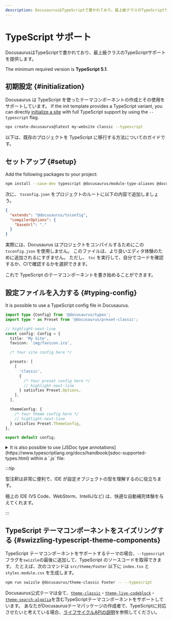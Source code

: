 ```yaml
---
description: DocusaurusはTypeScriptで書かれており、最上級クラスのTypeScriptサポートを提供します。
---
```


# TypeScript サポート

DocusaurusはTypeScriptで書かれており、最上級クラスのTypeScriptサポートを提供します。

The minimum required version is **TypeScript 5.1**.

## 初期設定 {#initialization}

Docusaurus は TypeScript を使ったテーマコンポーネントの作成とその使用をサポートしています。 If the init template provides a TypeScript variant, you can directly [initialize a site](./installation.mdx#scaffold-project-website) with full TypeScript support by using the `--typescript` flag.

```bash
npx create-docusaurus@latest my-website classic --typescript
```

以下は、既存のプロジェクトを TypeScript に移行する方法についてのガイドです。

## セットアップ {#setup}

Add the following packages to your project:

```bash npm2yarn
npm install --save-dev typescript @docusaurus/module-type-aliases @docusaurus/tsconfig @docusaurus/types
```

次に、 `tsconfig.json` をプロジェクトのルートに以下の内容で追加しましょう。

```json title="tsconfig.json"
{
  "extends": "@docusaurus/tsconfig",
  "compilerOptions": {
    "baseUrl": "."
  }
}
```

実際には、Docusaurus はプロジェクトをコンパイルするためにこの `tsconfig.json` を使用しません。 このファイルは、より良いエディタ体験のために追加されるにすぎません。 ただし、 `tsc` を実行して、自分でコードを確認するか、CIで確認するかを選択できます。

これで TypeScript のテーマコンポーネントを書き始めることができます。

## 設定ファイルを入力する {#typing-config}

It is possible to use a TypeScript config file in Docusaurus.

```ts title="docusaurus.config.ts"
import type {Config} from '@docusaurus/types';
import type * as Preset from '@docusaurus/preset-classic';

// highlight-next-line
const config: Config = {
  title: 'My Site',
  favicon: 'img/favicon.ico',

  /* Your site config here */

  presets: [
    [
      'classic',
      {
        /* Your preset config here */
        // highlight-next-line
      } satisfies Preset.Options,
    ],
  ],

  themeConfig: {
    /* Your theme config here */
    // highlight-next-line
  } satisfies Preset.ThemeConfig,
};

export default config;
```

<details>
  <summary>It is also possible to use [JSDoc type annotations](https://www.typescriptlang.org/docs/handbook/jsdoc-supported-types.html) within a `.js` file:</summary>

デフォルトでは、Docusaurus TypeScript の設定は JavaScript ファイルのタイプチェックをしません。

コメント `// @ts-check` を書くと、`npx tsc` 実行時に設定ファイルが適切に型チェックされることが保証されます。

```js title="docusaurus.config.js"
// highlight-next-line
// @ts-check

// highlight-next-line
/** @type {import('@docusaurus/types').Config} */
const config = {
  tagline: 'Dinosaurs are cool',
  favicon: 'img/favicon.ico',

  /* Your site config here */

  presets: [
    [
      '@docusaurus/preset-classic',
      // highlight-next-line
      /** @type {import('@docusaurus/preset-classic').Options} */
      (
        {
          /* Your preset config here */
        }
      ),
    ],
  ],
  themeConfig:
    // highlight-next-line
    /** @type {import('@docusaurus/preset-classic').ThemeConfig} */
    (
      {
        /* Your theme config here */
      }
    ),
};

export default config;
```

</details>

:::tip

型注釈は非常に便利で、IDE が設定オブジェクトの型を理解するのに役立ちます。

極上の IDE (VS Code、WebStorm、IntelliJなど) は、快適な自動補完体験を与えてくれます。

:::

## TypeScript テーマコンポーネントをスイズリングする {#swizzling-typescript-theme-components}

TypeScript テーマコンポーネントをサポートするテーマの場合、`--typescript` フラグを`swizzle`の最後に追加して、TypeScript のソースコードを取得できます。 たとえば、次のコマンドは `src/theme/Footer` 以下に `index.tsx` と `styles.module.css` を生成します。

```bash npm2yarn
npm run swizzle @docusaurus/theme-classic Footer -- --typescript
```

Docusaurus公式テーマは全て、[`theme-classic`](./api/themes/theme-classic.mdx)・[`theme-live-codeblock`](./api/themes/theme-live-codeblock.mdx)・[`theme-search-algolia`](./api/themes/theme-search-algolia.mdx)を含むTypeScriptテーマコンポーネントをサポートしています。 あなたがDocusaurusテーマパッケージの作成者で、TypeScriptに対応させたいと考えている場合、[ライフサイクルAPIの説明](./api/plugin-methods/extend-infrastructure.mdx#getTypeScriptThemePath)を参照してください。
